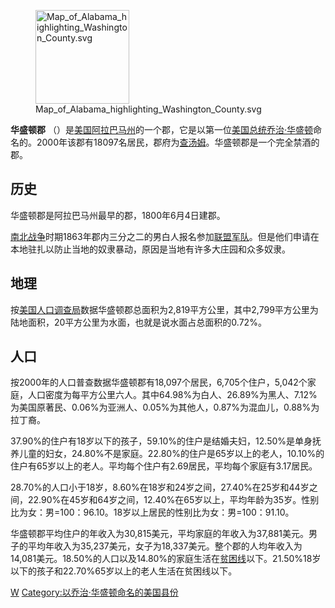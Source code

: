 {{noteTA
|G1  =USState
}}
{{Otheruses|華盛頓縣|subject=美國阿拉巴马州的一個縣|other=同名的縣}}
[[File:Map_of_Alabama_highlighting_Washington_County.svg|150px]]</div>
'''华盛顿郡''' （{{lang-en|Washington County}}）是[[美国|美国]][[阿拉巴马州|阿拉巴马州]]的一个郡，它是以第一位[[美国总统|美国总统]][[乔治·华盛顿|乔治·华盛顿]]命名的。2000年该郡有18097名居民，郡府为[[查汤姆|查汤姆]]。华盛顿郡是一个完全禁酒的郡。

==历史==
华盛顿郡是阿拉巴马州最早的郡，1800年6月4日建郡。

[[南北战争|南北战争]]时期1863年郡内三分之二的男白人报名参加[[美利坚联盟国|联盟军队]]。但是他们申请在本地驻扎以防止当地的奴隶暴动，原因是当地有许多大庄园和众多奴隶。

==地理==
按[[美国人口调查局|美国人口调查局]]数据华盛顿郡总面积为2,819平方公里，其中2,799平方公里为陆地面积，20平方公里为水面，也就是说水面占总面积的0.72%。

==人口==
按2000年的人口普查数据华盛顿郡有18,097个居民，6,705个住户，5,042个家庭，人口密度为每平方公里六人。其中64.98%为白人、26.89%为黑人、7.12%为美国原著民、0.06%为亚洲人、0.05%为其他人，0.87%为混血儿，0.88%为拉丁裔。

37.90%的住户有18岁以下的孩子，59.10%的住户是结婚夫妇，12.50%是单身抚养儿童的妇女，24.80%不是家庭。22.80%的住户是65岁以上的老人，10.10%的住户有65岁以上的老人。平均每个住户有2.69居民，平均每个家庭有3.17居民。

28.70%的人口小于18岁，8.60%在18岁和24岁之间，27.40%在25岁和44岁之间，22.90%在45岁和64岁之间，12.40%在65岁以上，平均年龄为35岁。性别比为女：男=100：96.10。18岁以上居民的性别比为女：男=100：91.10。

华盛顿郡平均住户的年收入为30,815美元，平均家庭的年收入为37,881美元。男子的平均年收入为35,237美元，女子为18,337美元。整个郡的人均年收入为14,081美元。18.50%的人口以及14.80%的家庭生活在[[贫困线|贫困线]]以下。21.50%18岁以下的孩子和22.70%65岁以上的老人生活在贫困线以下。

{{華盛頓縣 (阿拉巴馬州)}}
{{Alabama}}

[[Category:亞拉巴馬州行政區劃|W]]
[[Category:以乔治·华盛顿命名的美国县份|Category:以乔治·华盛顿命名的美国县份]]